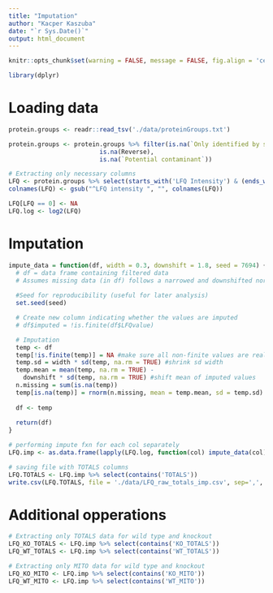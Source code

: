 ---
title: "Imputation"
author: "Kacper Kaszuba"
date: "`r Sys.Date()`"
output: html_document
---

```{r setup, include=FALSE}
knitr::opts_chunk$set(warning = FALSE, message = FALSE, fig.align = 'center')

library(dplyr)
```

# Loading data

```{r data preprocessing}
protein.groups <- readr::read_tsv('./data/proteinGroups.txt')

protein.groups <- protein.groups %>% filter(is.na(`Only identified by site`),
                         is.na(Reverse),
                         is.na(`Potential contaminant`))

# Extracting only necessary columns
LFQ <- protein.groups %>% select(starts_with('LFQ Intensity') & (ends_with('22') | ends_with('23') | ends_with('24')))
colnames(LFQ) <- gsub("^LFQ intensity ", "", colnames(LFQ))

LFQ[LFQ == 0] <- NA
LFQ.log <- log2(LFQ)
```

# Imputation

```{r imputation using Mateusz code}
impute_data = function(df, width = 0.3, downshift = 1.8, seed = 7694) {
  # df = data frame containing filtered data
  # Assumes missing data (in df) follows a narrowed and downshifted normal distribution
  
  #Seed for reproducibility (useful for later analysis)
  set.seed(seed)

  # Create new column indicating whether the values are imputed 
  # df$imputed = !is.finite(df$LFQvalue)

  # Imputation
  temp <- df 
  temp[!is.finite(temp)] = NA #make sure all non-finite values are really NA
  temp.sd = width * sd(temp, na.rm = TRUE) #shrink sd width
  temp.mean = mean(temp, na.rm = TRUE) - 
    downshift * sd(temp, na.rm = TRUE) #shift mean of imputed values
  n.missing = sum(is.na(temp))
  temp[is.na(temp)] = rnorm(n.missing, mean = temp.mean, sd = temp.sd) #replace NA with values from the new distribution
    
  df <- temp
    
  return(df)
}

# performing impute fxn for each col separately
LFQ.imp <- as.data.frame(lapply(LFQ.log, function(col) impute_data(col)))

# saving file with TOTALS columns
LFQ.TOTALS <- LFQ.imp %>% select(contains('TOTALS'))
write.csv(LFQ.TOTALS, file = './data/LFQ_raw_totals_imp.csv', sep=',', col.names = TRUE, row.names = FALSE)
```

# Additional opperations

```{r TOTALS data}
# Extracting only TOTALS data for wild type and knockout
LFQ_KO_TOTALS <- LFQ.imp %>% select(contains('KO_TOTALS'))
LFQ_WT_TOTALS <- LFQ.imp %>% select(contains('WT_TOTALS'))
```

```{r MITO data}
# Extracting only MITO data for wild type and knockout
LFQ_KO_MITO <- LFQ.imp %>% select(contains('KO_MITO'))
LFQ_WT_MITO <- LFQ.imp %>% select(contains('WT_MITO'))
```



























